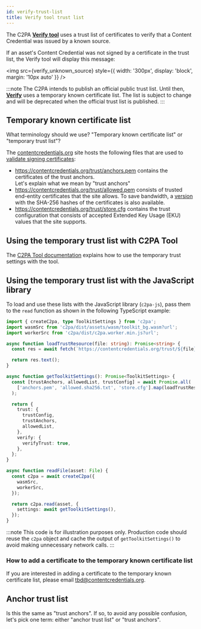 ```yaml
---
id: verify-trust-list
title: Verify tool trust list
---
```



The C2PA **[Verify tool](https://contentcredentials.org/verify)** uses a trust list of certificates to verify that a Content Credential was issued by a known source.

If an asset's Content Credential was not signed by a certificate in the trust list, the Verify tool will display this message:

<img
  src={verify_unknown_source}
  style={{ width: '300px', display: 'block', margin: '10px auto' }}
/>

:::note
The C2PA intends to publish an official public trust list. Until then, **[Verify](https://contentcredentials.org/verify)** uses a temporary known certificate list. The list is subject to change and will be deprecated when the official trust list is published.
:::

## Temporary known certificate list

<div class="review-comment">
  What terminology should we use? "Temporary known certificate list" or
  "temporary trust list"?
</div>

The [contentcredentials.org](https://contentcredentials.org/) site hosts the following files that are used to [validate signing certificates](https://c2pa.org/specifications/specifications/2.0/specs/C2PA_Specification.html#_c2pa_signers):

- https://contentcredentials.org/trust/anchors.pem contains the certificates of the trust anchors.
  <div class="review-comment">
    Let's explain what we mean by "trust anchors"
  </div>
- https://contentcredentials.org/trust/allowed.pem consists of trusted end-entity certificates that the site allows. To save bandwidth, a [version](https://contentcredentials.org/trust/allowed.sha256.txt) with the SHA-256 hashes of the certificates is also available.
- https://contentcredentials.org/trust/store.cfg contains the trust configuration that consists of accepted Extended Key Usage (EKU) values that the site supports.

## Using the temporary trust list with C2PA Tool

The [C2PA Tool documentation](./c2patool/#using-the-temporary-contentcredentialsorg--verify-trust-settings) explains how to use the temporary trust settings with the tool.

## Using the temporary trust list with the JavaScript library

To load and use these lists with the JavaScript library (`c2pa-js`), pass them to the `read` function as shown in the following TypeScript example:

```ts
import { createC2pa, type ToolkitSettings } from 'c2pa';
import wasmSrc from 'c2pa/dist/assets/wasm/toolkit_bg.wasm?url';
import workerSrc from 'c2pa/dist/c2pa.worker.min.js?url';

async function loadTrustResource(file: string): Promise<string> {
  const res = await fetch(`https://contentcredentials.org/trust/${file}`);

  return res.text();
}

async function getToolkitSettings(): Promise<ToolkitSettings> {
  const [trustAnchors, allowedList, trustConfig] = await Promise.all(
    ['anchors.pem', 'allowed.sha256.txt', 'store.cfg'].map(loadTrustResource),
  );

  return {
    trust: {
      trustConfig,
      trustAnchors,
      allowedList,
    },
    verify: {
      verifyTrust: true,
    },
  };
}

async function readFile(asset: File) {
  const c2pa = await createC2pa({
    wasmSrc,
    workerSrc,
  });

  return c2pa.read(asset, {
    settings: await getToolkitSettings(),
  });
}
```

:::note
This code is for illustration purposes only. Production code should reuse the `c2pa` object and cache the output of `getToolkitSettings()` to avoid making unnecessary network calls.
:::

### How to add a certificate to the temporary known certificate list

If you are interested in adding a certificate to the temporary known certificate list, please email tbd@contentcredentials.org.

## Anchor trust list

<div class="review-comment">
  Is this the same as "trust anchors". If so, to avoid any possible confusion,
  let's pick one term: either "anchor trust list" or "trust anchors".
</div>
